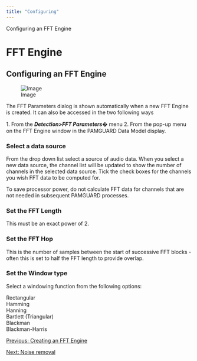 ```yaml
---
title: "Configuring"
---
```

 Configuring an FFT Engine  

FFT Engine
==========

Configuring an FFT Engine
-------------------------

  
![Image](./images/FFTParameters.png)  
  

The FFT Parameters dialog is shown automatically when a new FFT Engine is created. It can also be accessed in the two following ways

1\. From the _**Detection>FFT Parameters**_� menu 2. From the pop-up menu on the FFT Engine window in the PAMGUARD Data Model display.

### Select a data source

From the drop down list select a source of audio data. When you select a new data source, the channel list will be updated to show the number of channels in the selected data source. Tick the check boxes for the channels you wish FFT data to be computed for.

To save processor power, do not calculate FFT data for channels that are not needed in subsequent PAMGUARD processes.

### Set the FFT Length

This must be an exact power of 2.

### Set the FFT Hop

This is the number of samples between the start of successive FFT blocks - often this is set to half the FFT length to provide overlap.

### Set the Window type

Select a windowing function from the following options:

  
Rectangular  
Hamming  
Hanning  
Bartlett (Triangular)  
Blackman  
Blackman-Harris  

  
  

[Previous: Creating an FFT Engine](FFTEngine_Creating.html)

[Next: Noise removal](noise_removal.html)
